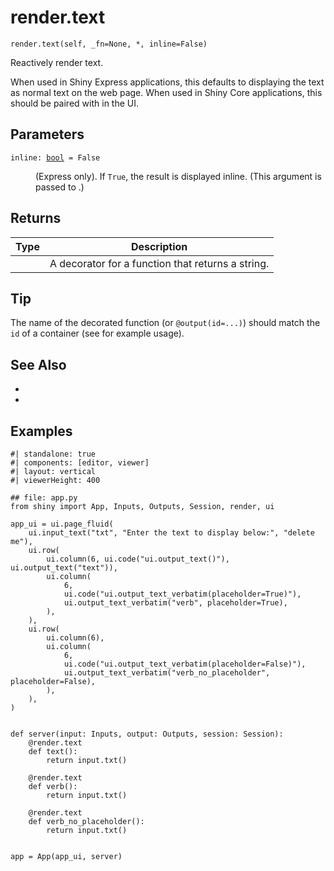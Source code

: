 # render.text { #shiny.render.text }

`render.text(self, _fn=None, *, inline=False)`

Reactively render text.

When used in Shiny Express applications, this defaults to displaying the text as
normal text on the web page. When used in Shiny Core applications, this should be
paired with [](:func:`~shiny.ui.output_text`) in the UI.

## Parameters

<code><span class="parameter-name">inline</span><span class="parameter-annotation-sep">:</span> <span class="parameter-annotation">[bool](`bool`)</span> <span class="parameter-default-sep">=</span> <span class="parameter-default">False</span></code>

:   (Express only). If ``True``, the result is displayed inline. (This argument is
    passed to [](:func:`~shiny.ui.output_text`).)

## Returns

| Type   | Description                                       |
|--------|---------------------------------------------------|
|        | A decorator for a function that returns a string. |

## Tip

The name of the decorated function (or ``@output(id=...)``) should match the ``id``
of a [](:func:`~shiny.ui.output_text`) container (see [](:func:`~shiny.ui.output_text`) for
example usage).



## See Also

* [](:func:`~shiny.render.code`)
* [](:func:`~shiny.ui.output_text`)

## Examples

```shinylive-python
#| standalone: true
#| components: [editor, viewer]
#| layout: vertical
#| viewerHeight: 400

## file: app.py
from shiny import App, Inputs, Outputs, Session, render, ui

app_ui = ui.page_fluid(
    ui.input_text("txt", "Enter the text to display below:", "delete me"),
    ui.row(
        ui.column(6, ui.code("ui.output_text()"), ui.output_text("text")),
        ui.column(
            6,
            ui.code("ui.output_text_verbatim(placeholder=True)"),
            ui.output_text_verbatim("verb", placeholder=True),
        ),
    ),
    ui.row(
        ui.column(6),
        ui.column(
            6,
            ui.code("ui.output_text_verbatim(placeholder=False)"),
            ui.output_text_verbatim("verb_no_placeholder", placeholder=False),
        ),
    ),
)


def server(input: Inputs, output: Outputs, session: Session):
    @render.text
    def text():
        return input.txt()

    @render.text
    def verb():
        return input.txt()

    @render.text
    def verb_no_placeholder():
        return input.txt()


app = App(app_ui, server)
```